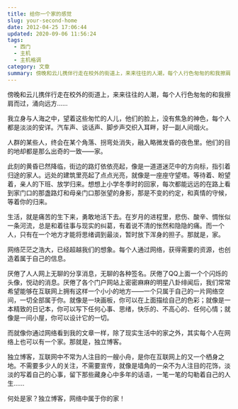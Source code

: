 ```yaml
---
title: 给你一个家的感觉
slug: your-second-home
date: 2012-04-25 17:06:44
updated: 2020-09-06 11:56:24
tags:
  - 西门
  - 主机
  - 主机格调
category: 文章
summary: 傍晚和云儿携伴行走在校外的街道上，来来往往的人潮，每个人行色匆匆的和我擦肩而过，涌向远方……
---
```


傍晚和云儿携伴行走在校外的街道上，来来往往的人潮，每个人行色匆匆的和我擦肩而过，涌向远方……

我立身与人海之中，望着这些匆忙的人儿，他们的脸上，没有焦急的神色，每个人都是淡淡的安详。汽车声、谈话声、脚步声交织入耳畔，好一副人间烟火。

人群的某些人，终会在某个角落、拐弯处消失，融入略微发昏的夜色里。他们的目的地却都是那么出奇的一致——家。

此刻的黄昏已然降临，街边的路灯依依亮起，像是一道道迷茫中的方向标，指引着归途的家人。远处的建筑里亮起了点点光亮，就像是一座座守望塔。等待着、盼望着，亲人的下班、放学归来。想想上小学冬季时的回家，每次都能远远的在路上看到家门口的那盏路灯和母亲门口那张望的身影，那是不变的约定，和真情的守候，等着你的归来。

生活，就是痛苦的生下来，勇敢地活下去。在岁月的进程里，悲伤、酸辛、惆怅似一条河流，总是和着往事与现实的纠葛，有着说不清的怅然和隐隐的痛。而一个人，只有在一个地方才能将思绪调到最淡，暂时放下浑身的担子。那就是，家。

网络茫茫之浩大，已经超越我们的想象。每个人通过网络，获得需要的资源，也创造着属于自己的信息。

厌倦了人人网上无聊的分享消息，无聊的各种签名。厌倦了QQ上面一个个闪烁的头像，悦动的消息。厌倦了各个门户网站上密密麻麻的明星八卦绯闻后，我们常常希望能够在互联网上拥有这样一个小小的地方——一个只属于自己的一片网络空间，一切全部属于你。就像是一块画板，你可以在上面描绘自己的色彩；就像是一本精致的日记本，你可以写下任何心事、思绪，快乐的、不高心的、任何心情；就像是一间小屋，你可以设计它的一切。

而就像你通过网络看到我的文章一样，除了现实生活中的家之外，其实每个人在网络上也可以有一个家。那就是，独立博客。

独立博客，互联网中不常为人注目的一艘小舟，是你在互联网上的又一个栖身之地。不需要多少人的关注，不需要宣传，就像是墙角的一朵不为人注目的花饰，淡淡的写着自己的心事，留下那些藏身心中多年的话语，一笔一笔的勾勒着自己的人生……

何处是家？独立博客，网络中属于你的家！
